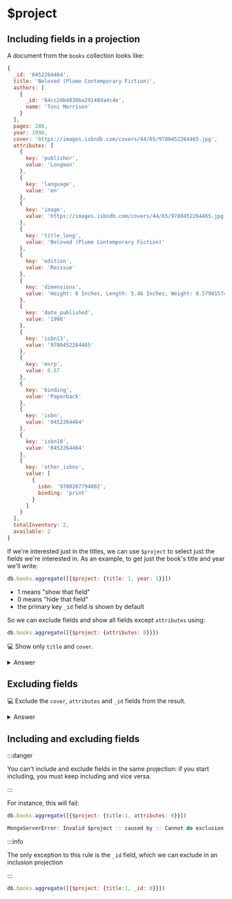 # $project

## Including fields in a projection 

A document from the `books` collection looks like:

```js
{
  _id: '0452264464',
  title: 'Beloved (Plume Contemporary Fiction)',
  authors: [
    {
      _id: '64cc2db4830ba29148da4c4e',
      name: 'Toni Morrison'
    }
  ],
  pages: 288,
  year: 1998,
  cover: 'https://images.isbndb.com/covers/44/65/9780452264465.jpg',
  attributes: [
    {
      key: 'publisher',
      value: 'Longman'
    },
    {
      key: 'language',
      value: 'en'
    },
    {
      key: 'image',
      value: 'https://images.isbndb.com/covers/44/65/9780452264465.jpg'
    },
    {
      key: 'title_long',
      value: 'Beloved (Plume Contemporary Fiction)'
    },
    {
      key: 'edition',
      value: 'Reissue'
    },
    {
      key: 'dimensions',
      value: 'Height: 8 Inches, Length: 5.46 Inches, Weight: 0.57981574906 Pounds, Width: 0.67 Inches'
    },
    {
      key: 'date_published',
      value: '1998'
    },
    {
      key: 'isbn13',
      value: '9780452264465'
    },
    {
      key: 'msrp',
      value: 6.67
    },
    {
      key: 'binding',
      value: 'Paperback'
    },
    {
      key: 'isbn',
      value: '0452264464'
    },
    {
      key: 'isbn10',
      value: '0452264464'
    },
    {
      key: 'other_isbns',
      value: [
        {
          isbn: '9780307794802',
          binding: 'print'
        }
      ]
    }
  ],
  totalInventory: 2,
  available: 2
}
```

If we're interested just in the titles, we can use `$project` to select just the fields we're interested in. As an example, to get just the book's title and year we'll write:

```js
db.books.aggregate([{$project: {title: 1, year: 1}}])
```

- 1 means "show that field"
- 0 means "hide that field"
- the primary key `_id` field is shown by default

So we can exclude fields and show all fields except `attributes` using:

```js
db.books.aggregate([{$project: {attributes: 0}}])
```

💻 Show only `title` and `cover`.

<details>
<summary>Answer</summary>
<div>

```js
db.books.aggregate([{$project: {title:1, cover: 1}}])
```
</div>
</details>

## Excluding fields

💻 Exclude the `cover`, `attributes` and `_id` fields from the result.

<details>
<summary>Answer</summary>
<div>

```js
db.books.aggregate([{$project: {_id_:0, attributes: 0, cover: 0}}])
```
</div>
</details>


## Including and excluding fields

:::danger

You can't include and exclude fields in the same projection: if you start including, you must keep including and vice versa.

:::

For instance, this will fail:

```js
db.books.aggregate([{$project: {title:1, attributes: 0}}])

MongoServerError: Invalid $project :: caused by :: Cannot do exclusion on field attributes in inclusion projection
```

:::info

The only exception to this rule is the `_id` field, which we can exclude in an inclusion projection

:::

```js
db.books.aggregate([{$project: {title:1, _id: 0}}])
```